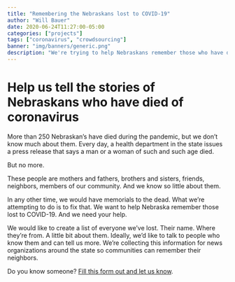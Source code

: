 ```yaml
---
title: "Remembering the Nebraskans lost to COVID-19"
author: "Will Bauer"
date: 2020-06-24T11:27:00-05:00
categories: ["projects"]
tags: ["coronavirus", "crowdsourcing"]
banner: "img/banners/generic.png"
description: "We're trying to help Nebraskans remember those who have died from COVID-19. Can you help?"
---
```


# Help us tell the stories of Nebraskans who have died of coronavirus

More than 250 Nebraskan's have died during the pandemic, but we don't know much about them. Every day, a health department in the state issues a press release that says a man or a woman of such and such age died. 

But no more. 

These people are mothers and fathers, brothers and sisters, friends, neighbors, members of our community. And we know so little about them. 

In any other time, we would have memorials to the dead. What we're attempting to do is to fix that. We want to help Nebraska remember those lost to COVID-19. And we need your help.

We would like to create a list of everyone we've lost. Their name. Where they're from. A little bit about them. Ideally, we'd like to talk to people who know them and can tell us more. We're collecting this information for news organizations around the state so communities can remember their neighbors. 

Do you know someone? [Fill this form out and let us know](https://docs.google.com/forms/d/e/1FAIpQLSc3XEanHuV8wi6hRdqbPXO1QCvR0zQ1vzr4osGI9LT0f2NEAg/viewform?usp=sf_link).
